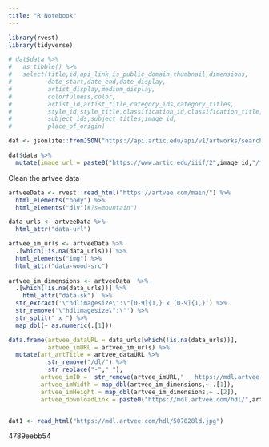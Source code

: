 ```yaml
---
title: "R Notebook"
---
```


```r
library(rvest)
library(tidyverse)
```

```r
# dat$data %>%
#   as_tibble() %>%
#   select(title,id,api_link,is_public_domain,thumbnail,dimensions,
#          date_start,date_end,date_display,
#          artist_display,medium_display,
#          colorfulness,color,
#          artist_id,artist_title,category_ids,category_titles,
#          style_id,style_title,classification_id,classification_title,
#          subject_ids,subject_titles,image_id,
#          place_of_origin)

dat <- jsonlite::fromJSON("https://api.artic.edu/api/v1/artworks/search?&query[term][is_public_domain]=true&fields=id,title,image_id,api_link,height,width")

dat$data %>%
  mutate(image_url = paste0("https://www.artic.edu/iiif/2",image_id,"/full/843,/0/default.jpg"))
```

Clean the artvee data

```r
artveeData <- rvest::read_html("https://artvee.com/main/") %>%
  html_elements("body") %>%
  html_elements("div")#?s=mountain")

data_urls <- artveeData %>%
  html_attr("data-url")

artvee_im_urls <- artveeData %>%
  .[which(!is.na(data_urls))] %>%
  html_elements("img") %>%
  html_attr("data-wood-src")
  
artvee_im_dimensions <- artveeData  %>%
  .[which(!is.na(data_urls))] %>%
    html_attr("data-sk")  %>%
  str_extract('\"hdlimagesize\":\"[0-9]{1,} x [0-9]{1,}') %>%
  str_remove('\"hdlimagesize\":\"') %>%
  str_split(" x ") %>%
  map_dbl(~ as.numeric(.[1]))

data.frame(artvee_dataURL = data_urls[which(!is.na(data_urls))],
           artvee_imURL = artvee_im_urls) %>%
  mutate(art_artTitle = artvee_dataURL %>%
           str_remove("/dl/") %>%
           str_replace("-"," "),
         artvee_imID =  str_remove(artvee_imURL,"	https://mdl.artvee.com/ft/"),
         artvee_imWidth = map_dbl(artvee_im_dimensions,~ .[1]),
         artvee_imHeight = map_dbl(artvee_im_dimensions,~ .[2]),
         artvee_downloadLink = paste0("https://mdl.artvee.com/hdl/",artvee_imID))


dat1 <- read_html("https://mdl.artvee.com/hdl/507028ld.jpg")
```

4789eebb54
